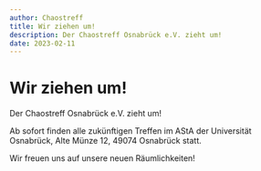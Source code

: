 ```yaml
---
author: Chaostreff
title: Wir ziehen um!
description: Der Chaostreff Osnabrück e.V. zieht um!
date: 2023-02-11
---
```


# Wir ziehen um!

Der Chaostreff Osnabrück e.V. zieht um!

Ab sofort finden alle zukünftigen Treffen im AStA der Universität Osnabrück, Alte Münze 12, 49074 Osnabrück statt.

Wir freuen uns auf unsere neuen Räumlichkeiten!
